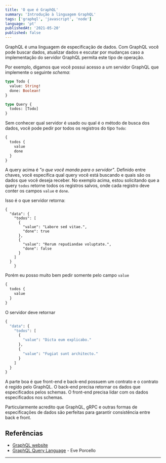 ```yaml
---
title: 'O que é GraphQL'
summary: 'Introdução à linguagem GraphQL'
tags: ['graphql', 'javascript', 'node']
language: 'pt'
publishedAt: '2021-05-20'
published: false
---
```


GraphQL é uma linguagem de especificação de dados. Com GraphQL você pode buscar dados, atualizar dados e escutar por mudanças caso a implementação do servidor GraphQL permita este tipo de operação.

Por exemplo, digamos que você possui acesso a um servidor GraphQL que implemente o seguinte *schema*:

```graphql:schema.graphql
type Todo {
  value: String!
  done: Boolean!
}

type Query {
  todos: [Todo]
}
```

Sem conhecer qual servidor é usado ou qual é o método de busca dos dados, você pode pedir por todos os registros do tipo `Todo`:

```graphql
{
  todos {
    value
    done
  }
}
```

A query acima é *"o que você manda para o servidor"*. Definido entre chaves, você especifica qual query você está buscando e quais são os dados que você deseja receber. No exemplo acima, estou solicitando que a query `todos` retorne todos os registros salvos, onde cada registro deve conter os campos `value` e `done`.

Isso é o que servidor retorna:

```
{
  "data": {
    "todos": [
      {
        "value": "Labore sed vitae.",
        "done": true
      },
      {
        "value": "Rerum repudiandae voluptate.",
        "done": false
      }
    ]
  }
    }
```

Porém eu posso muito bem pedir somente pelo campo `value`

```graphql
{
  todos {
    value
  }
}
```

O servidor deve retornar

```graphql
{
  "data": {
    "todos": [
      {
        "value": "Dicta eum explicabo."       
      },
      {
        "value": "Fugiat sunt architecto."    
      }
    ]
  }
}
```

A parte boa é que front-end e back-end possuem um contrato e o contrato é regido pelo GraphQL.
O back-end precisa retornar os dados que especificados pelos schemas. 
O front-end precisa lidar com os dados especificados nos schemas.

Particularmente acredito que GraphQL, gRPC e outras formas de especificações de dados são perfeitas 
para garantir consistência entre back e front.


## Referências

- [GraphQL website](https://graphql.org/)
- [GraphQL Query Language](https://egghead.io/courses/graphql-query-language) - Eve Porcello

---